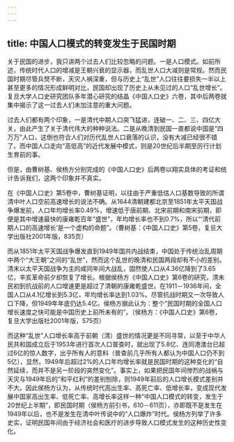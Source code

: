 ```yaml
---
---
---
```

title: 中国人口模式的转变发生于民国时期
---



关于民国的进步，我只讲两个过去人们比较忽略的问题。一是人口模式。如前所述，传统时代人口的增减是王朝兴衰的显示器，而乱世人口大减则是常规。然而民国时期尽管兵燹不断，天灾人祸深重，但与历史上“乱世”人口往往要损失一半以上甚至更多的情况形成鲜明对比，民国却出现了历史上从未见过的人口“乱世增长”。复旦大学人口史研究团队多年潜心研究的结晶《中国人口史》六卷，其中后两卷就集中揭示了这一过去人们未加注意的重大问题。

过去人们都有两个印象，一是清代中期人口突飞猛进，连破一、二、三、四亿大关，由此产生了关于清代伟大的种种说法。二是从晚清到民国一直都说中国是“四万万”人口，这倒也符合人们对历代乱世人口衰落的认识，没有大减已经很不错了。而中国人口走向“高低高”的近代发展中模式，则是20世纪后半期至厉行计划生育前的事。

但是，由曹树基、侯杨方分别完成的《中国人口史》后两卷以翔实具体的考证和统计告诉我们，这两个印象并不真实。

在《中国人口史》第5卷中，曹树基证明，以往由于严重低估人口基数导致的所谓清中叶人口空前高速增长的说法不确。从1644清朝建都北京至1851年太平天国战争爆发前，人口年均增长率0.49%，增速低于唐前期、北宋前期和南宋前期，即便是其中增速最快的康雍乾百年“盛世”，年均增长率也不到0.7%，所以“‘清代前期人口的高速增长’是一个虚构的命题”。（曹树基：《中国人口史》第5卷，复旦大学出版社2001年版，835页）

而从1851年太平天国战争爆发直到1949年国共内战结束，中国处于传统治乱周期中两个“大王朝”之间的“乱世”，然而这个乱世的晚清和民国两段却有不小的差别。清末以太平天国战争为主的咸同年间大战乱，固然使人口从4.36亿降到了3.65亿，辛亥革命前夕却恢复了增长。根据侯杨方《中国人口史》第6卷的研究，清末民初到抗战前的人口增速更是超过了清朝的康雍乾盛世。在1911－1936年间，全国人口从4.1亿增长到5.3亿，年均增长率达到1.03%。尽管抗战时期又一次导致人口下降，但1949年年底仍达5.4亿。侯杨方据此认为：整个“民国时期的全国人口增长速度之快可能是中国历史上前所未有的”。（侯杨方：《中国人口史》第6卷，复旦大学出版社2001年版，575页）

而这种“乱世”人口增长率高于前朝（清）盛世的情况更是不同寻常，以至于中华人民共和国成立后于1953年进行首次人口普查时，就出现了5.8亿、连同港澳台已超过6亿的惊人数字，出乎所有人的意料（普查前几乎所有人都认为中国人口仍不到5亿），显然，1949年后超过2%的人口年均增长率就是民国时期的这种变化的“自然延续，而并不是另一阶段的突然变化”。事实上，如果把民国年间惨烈的战祸与天灾与1949年后的“和平红利”的差别刨除，则1949年前后的人口增长模式差别并不大。因此侯杨方认为，从传统时代高出生率、高死亡率、低增长率，变成现代发展中国家高出生率、低死亡率、高增长率这样一种“中国人口模式的转变，发生于20世纪上半期”，即民国时期（侯杨方前引书，610－611页），亦即既不是发生在1949年以后，也不是发生在清中叶传说中的“人口爆炸”时代。侯杨方列举了许多史实，证明民国年间由于经济社会和医疗的进步导致人口模式发生的这种历史性变化。